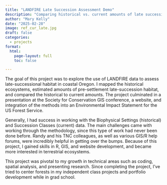```yaml
---
title: "LANDFIRE Late Succession Assessment Demo"
description: "Comparing historical vs. current amounts of late succession habitat in coastal Oregon"
author: "Mary Kelly"
date: "2025-02-28"
image: ref_cur_late.jpg
draft: false
categories:
  - projects
format:
  html:
    page-layout: full
    toc: false

---
```


The goal of this project was to explore the use of LANDFIRE data to assess late-successional habitat in coastal Oregon. I mapped the historical ecosystems, estimated amounts of pre-settlement late-succession habitat, and compared the historical to current amounts. The project culminated in a presentation at the Society for Conservation GIS conference, a website, and integration of the methods into an Environmental Impact Statement for the US Forest Service.

Generally, I had success in working with the Biophysical Settings (historical) and Succession Classes (current) data. The main challenges came with working through the methodology, since this type of work had never been done before. Randy and his TNC colleagues, as well as various GIS/R help forums, were incredibly helpful in getting over the bumps. Because of this project, I gained skills in R, GIS, and website development, and became more interested in terrestrial ecosystems.

This project was pivotal to my growth in technical areas such as coding, spatial analysis, and presenting research. Since completing the project, I’ve tried to center forests in my independent class projects and portfolio development while in grad school.